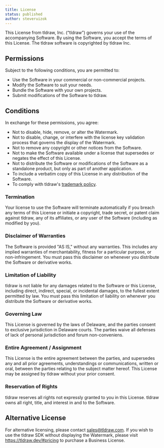 ```yaml
---
title: License
status: published
author: steveruizok
---
```


This License from tldraw, Inc. (“tldraw”) governs your use of the accompanying Software. By using the Software, you accept the terms of this License. The tldraw software is copyrighted by tldraw Inc.

## Permissions

Subject to the following conditions, you are permitted to:

- Use the Software in your commercial or non-commercial projects.
- Modify the Software to suit your needs.
- Bundle the Software with your own projects.
- Submit modifications of the Software to tldraw.

## Conditions

In exchange for these permissions, you agree:

- Not to disable, hide, remove, or alter the Watermark.
- Not to disable, change, or interfere with the license key validation process that governs the display of the Watermark.
- Not to remove any copyright or other notices from the Software.
- Not to make the Software available under a license that supersedes or negates the effect of this License.
- Not to distribute the Software or modifications of the Software as a standalone product, but only as part of another application.
- To include a verbatim copy of this License in any distribution of the Software.
- To comply with tldraw's [trademark policy](https://github.com/tldraw/tldraw/blob/main/TRADEMARKS.md).

### Termination

Your license to use the Software will terminate automatically if you breach any terms of this License or initiate a copyright, trade secret, or patent claim against tldraw, any of its affiliates, or any user of the Software (including as modified by you).

### Disclaimer of Warranties

The Software is provided "AS IS," without any warranties. This includes any implied warranties of merchantability, fitness for a particular purpose, or non-infringement. You must pass this disclaimer on whenever you distribute the Software or derivative works.

### Limitation of Liability

tldraw is not liable for any damages related to the Software or this License, including direct, indirect, special, or incidental damages, to the fullest extent permitted by law. You must pass this limitation of liability on whenever you distribute the Software or derivative works.

### Governing Law

This License is governed by the laws of Delaware, and the parties consent to exclusive jurisdiction in Delaware courts. The parties waive all defenses of lack of personal jurisdiction and forum non-conveniens.

### Entire Agreement / Assignment

This License is the entire agreement between the parties, and supersedes any and all prior agreements, understandings or communications, written or oral, between the parties relating to the subject matter hereof. This License may be assigned by tldraw without your prior consent.

### Reservation of Rights

tldraw reserves all rights not expressly granted to you in this License. tldraw owns all right, title, and interest in and to the Software.

## Alternative License

For alternative licensing, please contact sales@tldraw.com. If you wish to use the tldraw SDK without displaying the Watermark, please visit https://tldraw.dev/#pricing to purchase a Business License.
